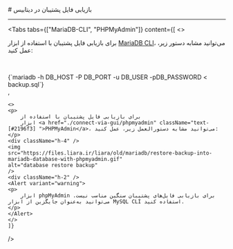 

<Layout>
<Head>
<title>مستندات بازیابی فایل پشتیبان در MariaDB - لیارا</title>
<meta property="og:title" content="مستندات خدمات رایانش ابری لیارا" />
<meta property="og:description" content="مستندات بازیابی فایل پشتیبان در دیتابیس MariaDB"  />
<meta property="og:image" content="https://files.liara.ir/liara/logos/liara-poster.jpg" />
</Head>
# بازیابی فایل پشتیبان در دیتابیس
<hr className="mb-2" />


<Tabs 
    tabs={["MariaDB-CLI", "PHPMyAdmin"]} 
    content={[
    <>
    <p>
        برای بازیابی فایل پشتیبان با استفاده از
        ابزار <a href="/dbaas/mariadb/how-tos/connect-via-cli/mariadb" className="text-[#2196f3] ">MariaDB CLI</a>، می‌توانید مشابه دستور زیر، عمل کنید:
    </p>    
    <div className="h-2" />
<div dir='ltr'>
    <Highlight className="bash">
        {`mariadb -h DB_HOST -P DB_PORT -u DB_USER -pDB_PASSWORD < backup.sql`}
    </Highlight>
</div>
        <Asciinema id="mariadb-restore" />
    </>, 

    <>
    <p>
        برای بازیابی فایل پشتیبان با استفاده از
        ابزار <a href="./connect-via-gui/phpmyadmin" className="text-[#2196f3] ">PHPMyAdmin</a>، می‌توانید مشابه دستورالعمل زیر، عمل کنید:
    </p> 
    <div className="h-4" />
    <img
    src="https://files.liara.ir/liara/old/mariadb/restore-backup-into-mariadb-database-with-phpmyadmin.gif"
    alt="database restore backup"
    />
    <div className="h-2" />
    <Alert variant="warning">
    <p>
        ابزار phpMyAdmin برای بازیابی فایل‌های پشتیبان سنگین مناسب نیست. می‌توانید به‌عنوان جایگزین از ابزار MySQL CLI استفاده کنید.
    </p>
    </Alert>
    </>          
    ]} 
/>

<div className="h-2" />

<div className="h-2" />

</Layout>